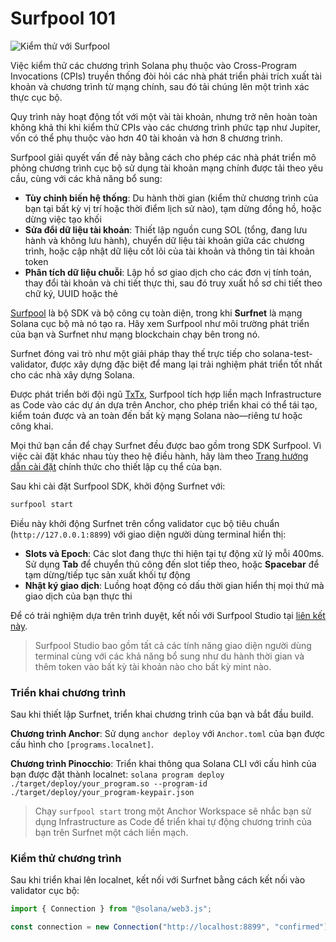 
# Surfpool 101

![Kiểm thử với Surfpool](/graphics/course-banners/testing-with-surfpool.png)

Việc kiểm thử các chương trình Solana phụ thuộc vào Cross-Program Invocations (CPIs) truyền thống đòi hỏi các nhà phát triển phải trích xuất tài khoản và chương trình từ mạng chính, sau đó tải chúng lên một trình xác thực cục bộ.

Quy trình này hoạt động tốt với một vài tài khoản, nhưng trở nên hoàn toàn không khả thi khi kiểm thử CPIs vào các chương trình phức tạp như Jupiter, vốn có thể phụ thuộc vào hơn 40 tài khoản và hơn 8 chương trình.

Surfpool giải quyết vấn đề này bằng cách cho phép các nhà phát triển mô phỏng chương trình cục bộ sử dụng tài khoản mạng chính được tải theo yêu cầu, cùng với các khả năng bổ sung:
- **Tùy chỉnh biến hệ thống**: Du hành thời gian (kiểm thử chương trình của bạn tại bất kỳ vị trí hoặc thời điểm lịch sử nào), tạm dừng đồng hồ, hoặc dừng việc tạo khối
- **Sửa đổi dữ liệu tài khoản**: Thiết lập nguồn cung SOL (tổng, đang lưu hành và không lưu hành), chuyển dữ liệu tài khoản giữa các chương trình, hoặc cập nhật dữ liệu cốt lõi của tài khoản và thông tin tài khoản token
- **Phân tích dữ liệu chuỗi**: Lập hồ sơ giao dịch cho các đơn vị tính toán, thay đổi tài khoản và chi tiết thực thi, sau đó truy xuất hồ sơ chi tiết theo chữ ký, UUID hoặc thẻ

<ArticleSection name="Surfpool là gì" id="what-is-surfpool" level="h2" />

[Surfpool](https://docs.surfpool.run/) là bộ SDK và bộ công cụ toàn diện, trong khi **Surfnet** là mạng Solana cục bộ mà nó tạo ra. Hãy xem Surfpool như môi trường phát triển của bạn và Surfnet như mạng blockchain chạy bên trong nó.

Surfnet đóng vai trò như một giải pháp thay thế trực tiếp cho solana-test-validator, được xây dựng đặc biệt để mang lại trải nghiệm phát triển tốt nhất cho các nhà xây dựng Solana.

Được phát triển bởi đội ngũ [TxTx](https://x.com/txtx_sol), Surfpool tích hợp liền mạch Infrastructure as Code vào các dự án dựa trên Anchor, cho phép triển khai có thể tái tạo, kiểm toán được và an toàn đến bất kỳ mạng Solana nào—riêng tư hoặc công khai.

<ArticleSection name="Các bước đầu tiên" id="first-steps" level="h2" />

Mọi thứ bạn cần để chạy Surfnet đều được bao gồm trong SDK Surfpool. Vì việc cài đặt khác nhau tùy theo hệ điều hành, hãy làm theo [Trang hướng dẫn cài đặt](https://docs.surfpool.run/install) chính thức cho thiết lập cụ thể của bạn.

Sau khi cài đặt Surfpool SDK, khởi động Surfnet với:

```bash
surfpool start
```

Điều này khởi động Surfnet trên cổng validator cục bộ tiêu chuẩn (`http://127.0.0.1:8899`) với giao diện người dùng terminal hiển thị:
- **Slots và Epoch**: Các slot đang thực thi hiện tại tự động xử lý mỗi 400ms. Sử dụng **Tab** để chuyển thủ công đến slot tiếp theo, hoặc **Spacebar** để tạm dừng/tiếp tục sản xuất khối tự động
- **Nhật ký giao dịch**: Luồng hoạt động có dấu thời gian hiển thị mọi thứ mà giao dịch của bạn thực thi

Để có trải nghiệm dựa trên trình duyệt, kết nối với Surfpool Studio tại [liên kết này](http://127.0.0.1:8899).

> Surfpool Studio bao gồm tất cả các tính năng giao diện người dùng terminal cùng với các khả năng bổ sung như du hành thời gian và thêm token vào bất kỳ tài khoản nào cho bất kỳ mint nào.

### Triển khai chương trình

Sau khi thiết lập Surfnet, triển khai chương trình của bạn và bắt đầu build.

**Chương trình Anchor**: Sử dụng `anchor deploy` với `Anchor.toml` của bạn được cấu hình cho `[programs.localnet]`.

**Chương trình Pinocchio**: Triển khai thông qua Solana CLI với cấu hình của bạn được đặt thành localnet: `solana program deploy ./target/deploy/your_program.so --program-id ./target/deploy/your_program-keypair.json`

> Chạy `surfpool start` trong một Anchor Workspace sẽ nhắc bạn sử dụng Infrastructure as Code để triển khai tự động chương trình của bạn trên Surfnet một cách liền mạch.

### Kiểm thử chương trình

Sau khi triển khai lên localnet, kết nối với Surfnet bằng cách kết nối vào validator cục bộ:

```ts
import { Connection } from "@solana/web3.js";

const connection = new Connection("http://localhost:8899", "confirmed");
```